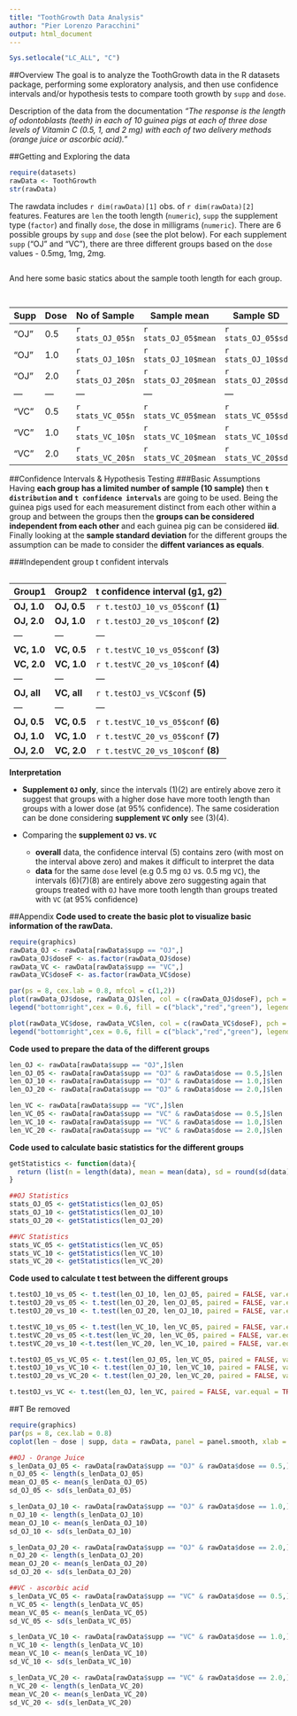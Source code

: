 ```yaml
---
title: "ToothGrowth Data Analysis"
author: "Pier Lorenzo Paracchini"
output: html_document
---
```

```r
Sys.setlocale("LC_ALL", "C")
```
##Overview
The goal is to analyze the ToothGrowth data in the R datasets package, performing some exploratory analysis, and then use confidence intervals and/or hypothesis tests to compare tooth growth by `supp` and `dose`. 

Description of the data from the documentation _"The response is the length of odontoblasts (teeth) in each of 10 guinea pigs at each of three dose levels of Vitamin C (0.5, 1, and 2 mg) with each of two delivery methods (orange juice or ascorbic acid)."_

##Getting and Exploring the data
```r
require(datasets)
rawData <- ToothGrowth
str(rawData)
```
The rawdata includes `r dim(rawData)[1]` obs. of `r dim(rawData)[2]` features. Features are `len` the tooth length (`numeric`), `supp` the supplement type (`factor`) and finally `dose`, the dose in milligrams (`numeric`). There are 6 possible groups by `supp` and `dose` (see the plot below). For each supplement `supp` ("OJ" and "VC"), there are three different groups based on the `dose` values - 0.5mg, 1mg, 2mg.

```r
```

And here some basic statics about the sample tooth length for each group.
```r
```
```r
```
Supp | Dose | No of Sample | Sample mean | Sample SD 
---- | ---- | ---- | ---- | ----
"OJ" | 0.5 | `r stats_OJ_05$n` | `r stats_OJ_05$mean` | `r stats_OJ_05$sd` 
"OJ" | 1.0 | `r stats_OJ_10$n` | `r stats_OJ_10$mean` | `r stats_OJ_10$sd`
"OJ" | 2.0 | `r stats_OJ_20$n` | `r stats_OJ_20$mean` | `r stats_OJ_20$sd`
--- | --- | --- | --- | ---
"VC" | 0.5 | `r stats_VC_05$n` | `r stats_VC_05$mean` | `r stats_VC_05$sd` 
"VC" | 1.0 | `r stats_VC_10$n` | `r stats_VC_10$mean` | `r stats_VC_10$sd`
"VC" | 2.0 | `r stats_VC_20$n` | `r stats_VC_20$mean` | `r stats_VC_20$sd` 

##Confidence Intervals & Hypothesis Testing
###Basic Assumptions
Having __each group has a limited number of sample (10 sample)__ then __`t distribution` and `t confidence intervals`__ are going to be used. Being the guinea pigs used for each measurement distinct from each other within a group and between the groups then the __groups can be considered independent from each other__ and each guinea pig can be considered __iid__. Finally looking at the __sample standard deviation__ for the different groups the assumption can be made to consider  the __diffent variances as equals__. 

###Independent group t confident intervals
```r
```

__Group1__ | __Group2__ | __t confidence interval (g1, g2)__  
---- | ---- | ----
__OJ, 1.0__ | __OJ, 0.5__ | `r t.testOJ_10_vs_05$conf` __(1)__ 
__OJ, 2.0__ | __OJ, 1.0__ | `r t.testOJ_20_vs_10$conf` __(2)__
--- | --- | ---
__VC, 1.0__ | __VC, 0.5__ | `r t.testVC_10_vs_05$conf` __(3)__
__VC, 2.0__ | __VC, 1.0__ | `r t.testVC_20_vs_10$conf` __(4)__
--- | --- | ---
__OJ, all__ | __VC, all__ | `r t.testOJ_vs_VC$conf` __(5)__
--- | --- | ---
__OJ, 0.5__ | __VC, 0.5__ | `r t.testVC_10_vs_05$conf` __(6)__
__OJ, 1.0__ | __VC, 1.0__ | `r t.testVC_20_vs_05$conf` __(7)__
__OJ, 2.0__ | __VC, 2.0__ | `r t.testVC_20_vs_10$conf` __(8)__

__Interpretation__

* __Supplement `OJ` only__, since the intervals (1)(2) are entirely above zero it suggest that groups with a higher dose have more tooth length than groups with a lower dose (at 95% confidence). The same cosideration can be done considering __supplement `VC` only__ see (3)(4).

* Comparing the __supplement `OJ` vs. `VC`__  
    * __overall__ data, the confidence interval (5) contains zero (with most on the interval above zero) and makes it difficult to interpret the data
    * __data__ for the same `dose` level (e.g 0.5 mg `OJ` vs. 0.5 mg `VC`), the intervals (6)(7)(8) are entirely above zero suggesting again that groups treated with `OJ` have more tooth length than groups treated with `VC` (at 95% confidence)
  


##Appendix
__Code used to create the basic plot to visualize basic information of the rawData.__
```r
require(graphics)
rawData_OJ <- rawData[rawData$supp == "OJ",]
rawData_OJ$doseF <- as.factor(rawData_OJ$dose)
rawData_VC <- rawData[rawData$supp == "VC",]
rawData_VC$doseF <- as.factor(rawData_VC$dose)

par(ps = 8, cex.lab = 0.8, mfcol = c(1,2))
plot(rawData_OJ$dose, rawData_OJ$len, col = c(rawData_OJ$doseF), pch = 20, main ="Length vs. Dose for Orange Juice Supplement", xlab = "dose (mg)", ylab ="Tooth Length", ylim=c(0, 40))
legend("bottomright",cex = 0.6, fill = c("black","red","green"), legend = c("0.5mg","1mg","2mg"))

plot(rawData_VC$dose, rawData_VC$len, col = c(rawData_VC$doseF), pch = 20, main ="Length vs. Dose for Ascorbic Acid Supplement", xlab = "dose (mg)", ylab ="Tooth Length", , ylim=c(0, 40))
legend("bottomright",cex = 0.6, fill = c("black","red","green"), legend = c("0.5mg","1mg","2mg"))
```

__Code used to prepare the data of the different groups__
```r
len_OJ <- rawData[rawData$supp == "OJ",]$len
len_OJ_05 <- rawData[rawData$supp == "OJ" & rawData$dose == 0.5,]$len
len_OJ_10 <- rawData[rawData$supp == "OJ" & rawData$dose == 1.0,]$len
len_OJ_20 <- rawData[rawData$supp == "OJ" & rawData$dose == 2.0,]$len

len_VC <- rawData[rawData$supp == "VC",]$len
len_VC_05 <- rawData[rawData$supp == "VC" & rawData$dose == 0.5,]$len
len_VC_10 <- rawData[rawData$supp == "VC" & rawData$dose == 1.0,]$len
len_VC_20 <- rawData[rawData$supp == "VC" & rawData$dose == 2.0,]$len
```

__Code used to calculate basic statistics for the different groups__
```r
getStatistics <- function(data){
  return (list(n = length(data), mean = mean(data), sd = round(sd(data),digits = 3)))
}

##OJ Statistics
stats_OJ_05 <- getStatistics(len_OJ_05)
stats_OJ_10 <- getStatistics(len_OJ_10)
stats_OJ_20 <- getStatistics(len_OJ_20)

##VC Statistics
stats_VC_05 <- getStatistics(len_VC_05)
stats_VC_10 <- getStatistics(len_VC_10)
stats_VC_20 <- getStatistics(len_VC_20)
```

__Code used to calculate t test between the different groups__
```r
t.testOJ_10_vs_05 <- t.test(len_OJ_10, len_OJ_05, paired = FALSE, var.equal = TRUE)
t.testOJ_20_vs_05 <- t.test(len_OJ_20, len_OJ_05, paired = FALSE, var.equal = TRUE)
t.testOJ_20_vs_10 <- t.test(len_OJ_20, len_OJ_10, paired = FALSE, var.equal = TRUE)

t.testVC_10_vs_05 <- t.test(len_VC_10, len_VC_05, paired = FALSE, var.equal = TRUE)
t.testVC_20_vs_05 <-t.test(len_VC_20, len_VC_05, paired = FALSE, var.equal = TRUE)
t.testVC_20_vs_10 <-t.test(len_VC_20, len_VC_10, paired = FALSE, var.equal = TRUE)

t.testOJ_05_vs_VC_05 <- t.test(len_OJ_05, len_VC_05, paired = FALSE, var.equal = TRUE)
t.testOJ_10_vs_VC_10 <- t.test(len_OJ_10, len_VC_10, paired = FALSE, var.equal = TRUE)
t.testOJ_20_vs_VC_20 <- t.test(len_OJ_20, len_VC_20, paired = FALSE, var.equal = TRUE)

t.testOJ_vs_VC <- t.test(len_OJ, len_VC, paired = FALSE, var.equal = TRUE)
```

##T Be removed
```r
require(graphics)
par(ps = 8, cex.lab = 0.8)
coplot(len ~ dose | supp, data = rawData, panel = panel.smooth, xlab = "ToothGrowth data: length vs dose, given type of supplement")
```

```r
##OJ - Orange Juice
s_lenData_OJ_05 <- rawData[rawData$supp == "OJ" & rawData$dose == 0.5,]$len
n_OJ_05 <- length(s_lenData_OJ_05)
mean_OJ_05 <- mean(s_lenData_OJ_05)
sd_OJ_05 <- sd(s_lenData_OJ_05)

s_lenData_OJ_10 <- rawData[rawData$supp == "OJ" & rawData$dose == 1.0,]$len
n_OJ_10 <- length(s_lenData_OJ_10)
mean_OJ_10 <- mean(s_lenData_OJ_10)
sd_OJ_10 <- sd(s_lenData_OJ_10)

s_lenData_OJ_20 <- rawData[rawData$supp == "OJ" & rawData$dose == 2.0,]$len
n_OJ_20 <- length(s_lenData_OJ_20)
mean_OJ_20 <- mean(s_lenData_OJ_20)
sd_OJ_20 <- sd(s_lenData_OJ_20)

##VC - ascorbic acid
s_lenData_VC_05 <- rawData[rawData$supp == "VC" & rawData$dose == 0.5,]$len
n_VC_05 <- length(s_lenData_VC_05)
mean_VC_05 <- mean(s_lenData_VC_05)
sd_VC_05 <- sd(s_lenData_VC_05)

s_lenData_VC_10 <- rawData[rawData$supp == "VC" & rawData$dose == 1.0,]$len
n_VC_10 <- length(s_lenData_VC_10)
mean_VC_10 <- mean(s_lenData_VC_10)
sd_VC_10 <- sd(s_lenData_VC_10)

s_lenData_VC_20 <- rawData[rawData$supp == "VC" & rawData$dose == 2.0,]$len
n_VC_20 <- length(s_lenData_VC_20)
mean_VC_20 <- mean(s_lenData_VC_20)
sd_VC_20 <- sd(s_lenData_VC_20)
```